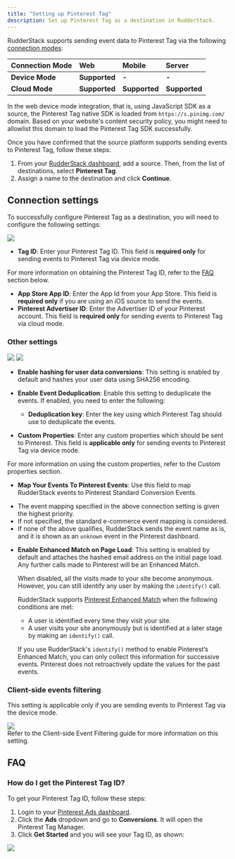 ```yaml
---
title: "Setting up Pinterest Tag"
description: Set up Pinterest Tag as a destination in RudderStack.
---
```


RudderStack supports sending event data to Pinterest Tag via the following <a href="https://rudderstack.com/docs/rudderstack-cloud/rudderstack-connection-modes/">connection modes</a>:

| **Connection Mode** | **Web** | **Mobile** | **Server** |
| :------------------ | :------------ | :----- | :----- |
| **Device Mode**     | **Supported** | **-**  | **-**  |
| **Cloud Mode**      | **Supported**         | **Supported**  | **Supported** |

<div class="infoBlock">
In the web device mode integration, that is, using <Link to="/sources/event-streams/sdks/rudderstack-javascript-sdk">JavaScript SDK</Link> as a source, the Pinterest Tag native SDK is loaded from <code class="inline-code">https://s.pinimg.com/</code> domain. Based on your website's content security policy, you might need to <Link to="/sources/event-streams/sdks/rudderstack-javascript-sdk/load-js-sdk/#allowlist-destination-domain">allowlist this domain</Link> to load the Pinterest Tag SDK successfully.
</div>

Once you have confirmed that the source platform supports sending events to Pinterest Tag, follow these steps:

1. From your [RudderStack dashboard](https://app.rudderstack.com/), add a source. Then, from the list of destinations, select **Pinterest Tag**.
2. Assign a name to the destination and click **Continue**.

## Connection settings

To successfully configure Pinterest Tag as a destination, you will need to configure the following settings:

<img src="../../../assets/event-stream-destinations/pinterest-tag-connection-settings.png" />

- **Tag ID**: Enter your Pinterest Tag ID. This field is **required only** for sending events to Pinterest Tag via <Link to="/destinations/rudderstack-connection-modes/#device-mode">device mode</Link>.

<div class="infoBlock">
For more information on obtaining the Pinterest Tag ID, refer to the <a href="#faq">FAQ</a> section below.
</div>

- **App Store App ID**: Enter the App Id from your App Store. This field is **required only** if you are using an iOS source to send the events.
- **Pinterest Advertiser ID**: Enter the Advertiser ID of your Pinterest account. This field is **required only** for sending events to Pinterest Tag via <Link to="/destinations/rudderstack-connection-modes/#cloud-mode">cloud mode</Link>.

### Other settings

<img src="../../../assets/event-stream-destinations/pinterest-tag-connection-settings-2.png" />
<img src="../../../assets/event-stream-destinations/pinterest-tag-connection-settings-3.png" />

- **Enable hashing for user data conversions**: This setting is enabled by default and hashes your user data using SHA256 encoding.
- **Enable Event Deduplication**: Enable this setting to deduplicate the events. If enabled, you need to enter the following:
  - **Deduplication key**: Enter the key using which Pinterest Tag should use to deduplicate the events.

- **Custom Properties**: Enter any custom properties which should be sent to Pinterest. This field is **applicable only** for sending events to Pinterest Tag via <Link to="/destinations/rudderstack-connection-modes/#device-mode">device mode</Link>.

<div class="infoBlock">
For more information on using the custom properties, refer to the <Link to="/destinations/streaming-destinations/pinterest-ads/pinterest-ads-device-mode/#custom-properties">Custom properties</Link> section.
</div>

- **Map Your Events To Pinterest Events**: Use this field to map RudderStack events to Pinterest Standard Conversion Events.

<div class="infoBlock">
<ul>
<li> The event mapping specified in the above connection setting is given the highest priority.</li>
<li> If not specified, the <Link to="/destinations/streaming-destinations/pinterest-ads/pinterest-ads-device-mode/#e-commerce-conversion-tracking">standard e-commerce event mapping</Link> is considered.</li>
<li> If none of the above qualifies, RudderStack sends the event name as is, and it is shown as an <code class="inline-code">unknown</code> event in the Pinterest dashboard.</li>
</ul>
</div>


- **Enable Enhanced Match on Page Load**: This setting is enabled by default and attaches the hashed email address on the initial page load. Any further calls made to Pinterest will be an Enhanced Match.

  When disabled, all the visits made to your site become anonymous. However, you can still identify any user by making the `identify()` call.

  RudderStack supports [Pinterest Enhanced Match](https://help.pinterest.com/en/business/article/enhanced-match) when the following conditions are met:

  - A user is identified every time they visit your site.
  - A user visits your site anonymously but is identified at a later stage by making an `identify()` call.

  If you use RudderStack's `identify()` method to enable Pinterest’s Enhanced Match, you can only collect this information for successive events. Pinterest does not retroactively update the values for the past events.

### Client-side events filtering

This setting is applicable only if you are sending events to Pinterest Tag via the <Link to="/destinations/rudderstack-connection-modes/#device-mode">device mode</Link>. 

<img src="../../../assets/event-stream-destinations/pinterest-tag-connection-settings-4.png" />

<div class="infoBlock">
Refer to the <Link to="/sources/event-streams/sdks/event-filtering/">Client-side Event Filtering</Link> guide for more information on this setting.
</div>

## FAQ

### How do I get the Pinterest Tag ID?

To get your Pinterest Tag ID, follow these steps:

1. Login to your [Pinterest Ads dashboard](https://ads.pinterest.com/).
2. Click the **Ads** dropdown and go to **Conversions**. It will open the Pinterest Tag Manager.
3. Click **Get Started** and you will see your Tag ID, as shown:

<img src="../../../assets/event-stream-destinations/tag-id-pinterest.png" />